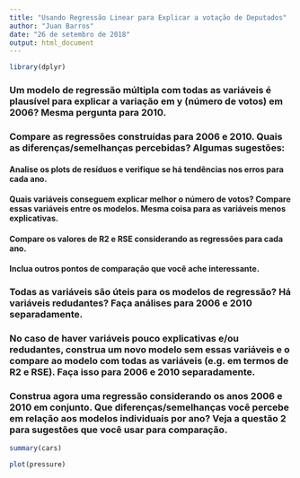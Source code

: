 ```yaml
---
title: "Usando Regressão Linear para Explicar a votação de Deputados"
author: "Juan Barros"
date: "26 de setembro de 2018"
output: html_document
---
```


```r
library(dplyr)

```

### Um modelo de regressão múltipla com todas as variáveis é plausível para explicar a variação em y (número de votos) em 2006? Mesma pergunta para 2010. 

### Compare as regressões construídas para 2006 e 2010. Quais as diferenças/semelhanças percebidas? Algumas sugestões:

#### Analise os plots de resíduos e verifique se há tendências nos erros para cada ano.
#### Quais variáveis conseguem explicar melhor o número de votos? Compare essas variáveis entre os modelos. Mesma coisa para as variáveis menos explicativas.
#### Compare os valores de R2 e RSE considerando as regressões para cada ano.
#### Inclua outros pontos de comparação que você ache interessante.

### Todas as variáveis são úteis para os modelos de regressão? Há variáveis redudantes? Faça análises para 2006 e 2010 separadamente. 
### No caso de haver variáveis pouco explicativas e/ou redudantes, construa um novo modelo sem essas variáveis e o compare ao modelo com todas as variáveis (e.g. em termos de R2 e RSE). Faça isso para 2006 e 2010 separadamente. 

### Construa agora uma regressão considerando os anos 2006 e 2010 em conjunto. Que diferenças/semelhanças você percebe em relação aos modelos individuais por ano? Veja a questão 2 para sugestões que você usar para comparação.

```r
summary(cars)
```


```r
plot(pressure)
```
